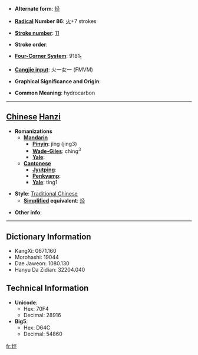 * '''Alternate form''': [[烃]]

* '''[[Wiktionary:Chinese radical index| Radical]] Number 86''': [[Wiktionary:Chinese radical index 火|火]]+7 strokes

* '''[[Wiktionary:Chinese total strokes index|Stroke number]]''': [[Wiktionary:Chinese total strokes index 11|11]]

* '''Stroke order''': 

* '''[[Wiktionary:Chinese four corner index|Four-Corner System]]''': 9181<sub>1</sub>

* '''[[Wiktionary:Chinese Cangjie index|Cangjie input]]''': 火一女一 (FMVM)

* '''Graphical Significance and Origin''': 

* '''Common Meaning''': hydrocarbon

----

== [[Chinese]] [[Hanzi]] ==

* '''Romanizations'''
** '''[[Mandarin]]'''
*** '''[[Pinyin]]''': jǐng (jing3)
*** '''[[Wade-Giles]]''': ching<sup>3</sup>
*** '''[[Yale]]''': 
** '''[[Cantonese]]'''
*** '''[[Jyutping]]''':
*** '''[[Penkyamp]]''': 
*** '''[[Yale]]''': ting1

* '''Style''': [[Traditional Chinese]] 
** '''[[Simplified Chinese|Simplified]] equivalent''': [[烃]]

* '''Other info''': 

----

== Dictionary Information ==

* KangXi: 0671.160
* Morohashi: 19044
* Dae Jaweon: 1080.130
* Hanyu Da Zidian: 32204.040

== Technical Information ==

* '''Unicode''':
** Hex: 70F4
** Decimal: 28916
* '''Big5''':
** Hex: D64C
** Decimal: 54860

[[fr:烴]]